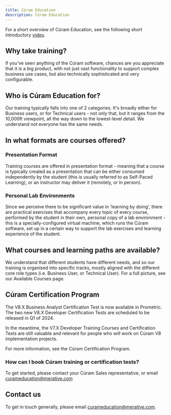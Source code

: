 ```yaml
---
title: Cúram Education
description: Cúram Education
---
```


For a short overview of Cúram Education, see the following short introductory <a href="https://youtu.be/3H9YaVM0au0" target="_blank" >video</a>.

## Why take training?

If you've seen anything of the Cúram software, chances are you appreciate that it is a big product, with not just vast functionality to support complex business use cases, but also technically sophisticated and very configurable.

## Who is Cúram Education for?

Our training typically falls into one of 2 categories. It's broadly either for Business users, or for Technical users - not only that, but it ranges from the 10,000ft viewpoint, all the way down to the lowest-level detail. We understand not everyone has the same needs.

## In what formats are courses offered?

### Presentation Format

Training courses are offered in presentation format - meaning that a course is typically created as a presentation that can be either consumed independently by the student (this is usually referred to as Self-Paced Learning), or an instructor may deliver it (remotely, or in person).

### Personal Lab Environments

Since we perceive there to be significant value in 'learning by doing', there are practical exercises that accompany every topic of every course, performed by the student in their own, personal copy of a lab environment - this is a specially-configured virtual machine, which runs the Cúram software, set up in a certain way to support the lab exercises and learning experience of the student.

## What courses and learning paths are available?

We understand that different students have different needs, and so our training is organised into specific tracks, mostly aligned with the different core role types (i.e. Business User, or Technical User). For a full picture, see our <Link to="/spm/education/training_courses">Available Courses</Link> page.

## Cúram Certification Program

The V8.X Business Analyst Certification Test is now available in Prometric. The two new V8.X Developer Certification Tests are scheduled to be released in Q1 of 2024.

In the meantime, the V7.X Developer Training Courses and Certification Tests are still valuable and relevant for people who will work on Cúram V8 implementation projects.

For more information, see the <Link to="/spm/education/certification">Cúram Certification Program</Link>.

### How can I book Cúram training or certification tests?

To get started, please contact your Cúram Sales representative, or email [curameducation@merative.com](mailto:curameducation@merative.com)

## Contact us

To get in touch generally, please email [curameducation@merative.com](mailto:curameducation@merative.com).
